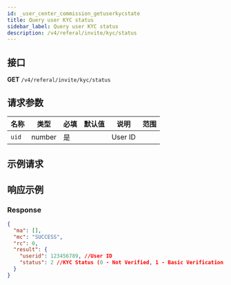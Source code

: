 ```yaml
---
id: _user_center_commission_getuserkycstate
title: Query user KYC status
sidebar_label: Query user KYC status
description: /v4/referal/invite/kyc/status
---
```


## 接口

**GET** `/v4/referal/invite/kyc/status`

## 请求参数

| 名称  | 类型   | 必填 | 默认值 | 说明    | 范围 |
| ----- | ------ | ---- | ------ | ------- | ---- |
| `uid` | number | 是   |        | User ID |      |

## 示例请求

## 响应示例

### Response

```json
{
  "ma": [],
  "mc": "SUCCESS",
  "rc": 0,
  "result": {
    "userid": 123456789, //User ID
    "status": 2 //KYC Status (0 - Not Verified, 1 - Basic Verification, 2 - Advanced Verification, 3 - Corporate Verification)
  }
}
```
